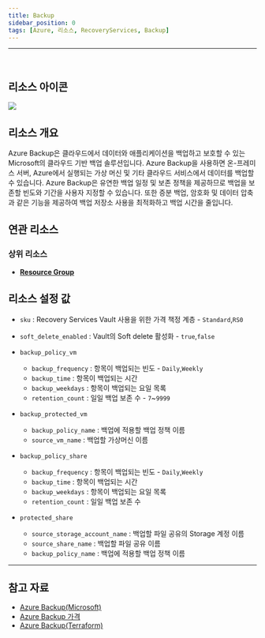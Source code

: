 ```yaml
---
title: Backup
sidebar_position: 0
tags: [Azure, 리소스, RecoveryServices, Backup]
---
```







<hr />
<br />

## 리소스 아이콘
<img src={icon} />

## 리소스 개요
Azure Backup은 클라우드에서 데이터와 애플리케이션을 백업하고 보호할 수 있는 Microsoft의 클라우드 기반 백업 솔루션입니다. 
Azure Backup을 사용하면 온-프레미스 서버, Azure에서 실행되는 가상 머신 및 기타 클라우드 서비스에서 데이터를 백업할 수 있습니다.
Azure Backup은 유연한 백업 일정 및 보존 정책을 제공하므로 백업을 보존할 빈도와 기간을 사용자 지정할 수 있습니다. 
또한 증분 백업, 암호화 및 데이터 압축과 같은 기능을 제공하여 백업 저장소 사용을 최적화하고 백업 시간을 줄입니다.

## 연관 리소스
### 상위 리소스
- [**Resource Group**](https://docs.cstudio.app/docs/resource/azure/Base/ResourceGroup)



## 리소스 설정 값
- ```sku``` : Recovery Services Vault 사용을 위한 가격 책정 계층 - ```Standard```,```RS0```

- ```soft_delete_enabled``` : Vault의 Soft delete 활성화 - ```true```,```false```

- ```backup_policy_vm```
    + ```backup_frequency``` : 항목이 백업되는 빈도 - ```Daily```,```Weekly```
    + ```backup_time``` : 항목이 백업되는 시간 
    + ```backup_weekdays``` : 항목이 백업되는 요일 목록
    + ```retention_count``` : 일일 백업 보존 수 - ```7```~```9999```

- ```backup_protected_vm```
    + ```backup_policy_name``` : 백업에 적용할 백업 정책 이름
    + ```source_vm_name``` : 백업할 가상머신 이름
   
- ```backup_policy_share``` 
    + ```backup_frequency``` : 항목이 백업되는 빈도  - ```Daily```,```Weekly```
    + ```backup_time``` : 항목이 백업되는 시간
    + ```backup_weekdays``` : 항목이 백업되는 요일 목록
    + ```retention_count``` : 일일 백업 보존 수

- ```protected_share``` 
    + ```source_storage_account_name``` : 백업할 파일 공유의 Storage 계정 이름
    + ```source_share_name``` : 백업할 파일 공유 이름
    + ```backup_policy_name``` : 백업에 적용할 백업 정책 이름





<hr />

## 참고 자료
- [Azure Backup(Microsoft)](https://learn.microsoft.com/en-us/azure/backup/backup-overview)
- [Azure Backup 가격](https://azure.microsoft.com/en-us/pricing/details/backup/) 
- [Azure Backup(Terraform)](https://registry.terraform.io/providers/hashicorp/azurerm/latest/docs/resources/recovery_services_vault)

